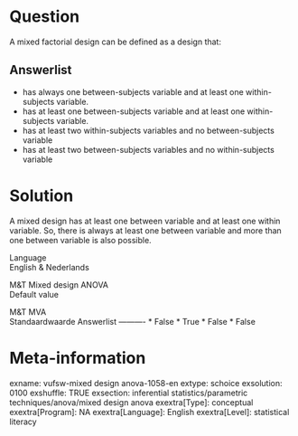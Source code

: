 Question
========
A mixed factorial design can be defined as a design that:

Answerlist
----------
* has always one between-subjects variable and at least one
  within-subjects variable.
* has at least one between-subjects variable and at least one
  within-subjects variable.
* has at least two within-subjects variables and no between-subjects
  variable
* has at least two between-subjects variables and no within-subjects
  variable

Solution
========





A mixed design has at least one between variable and at least one within
variable. So, there is always at least one between variable and more
than one between variable is also possible.





Language  
English & Nederlands

M&T Mixed design ANOVA  
Default value

M&T MVA  
Standaardwaarde
Answerlist
----------
* False
* True
* False
* False

Meta-information
================
exname: vufsw-mixed design anova-1058-en
extype: schoice
exsolution: 0100
exshuffle: TRUE
exsection: inferential statistics/parametric techniques/anova/mixed design anova
exextra[Type]: conceptual
exextra[Program]: NA
exextra[Language]: English
exextra[Level]: statistical literacy

